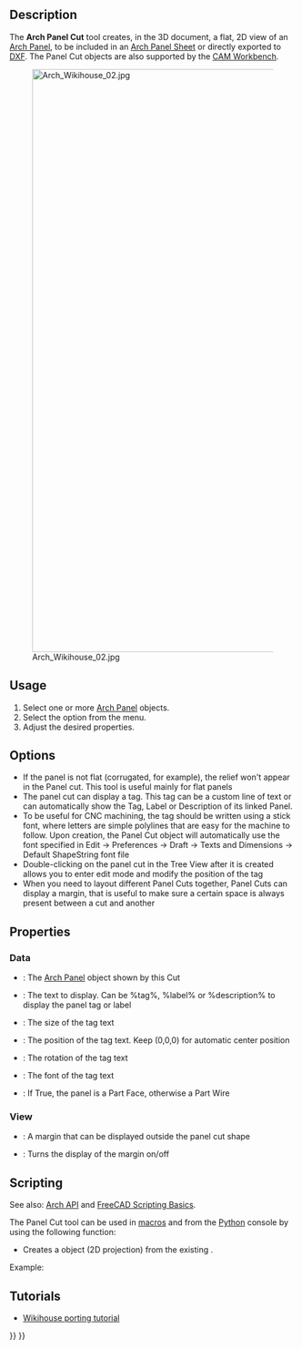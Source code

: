 <languages/>
<translate>

<!--T:13-->
{{Docnav
|[[Arch_Panel|Panel]]
|[[Arch_Panel_Sheet|Panel Sheet]]
|[[BIM_Workbench|BIM]]
|IconL=Arch_Panel.svg
|IconR=Arch_Panel_Sheet.svg
|IconC=Workbench_BIM.svg
}}

<!--T:30-->
{{GuiCommand
|Name=Arch Panel Cut
|MenuLocation=Utils → Panel tools → Panel Cut
|Workbenches=[[BIM_Workbench|BIM]]
|Version=0.17
|SeeAlso=[[Arch_Panel|Arch Panel]], [[Arch_Panel_Sheet|Arch Panel Sheet]], [[Arch_Nest|Arch Nest]]
}}

==Description== <!--T:14-->

<!--T:15-->
The '''Arch Panel Cut''' tool creates, in the 3D document, a flat, 2D view of an [[Arch_Panel|Arch Panel]], to be included in an [[Arch_Panel_Sheet|Arch Panel Sheet]] or directly exported to [[Draft_DXF|DXF]]. The Panel Cut objects are also supported by the [[CAM_Workbench|CAM Workbench]].

<!--T:16-->
[[Image:Arch Wikihouse 02.jpg|1024px]]

==Usage== <!--T:17-->

<!--T:18-->
# Select one or more [[Arch_Panel|Arch Panel]] objects.
# Select the {{MenuCommand|Utils → Panel tools → [[Image:Arch_Panel_Cut.svg|16px]] Panel Cut}} option from the menu.
# Adjust the desired properties.

==Options== <!--T:19-->

<!--T:20-->
* If the panel is not flat (corrugated, for example), the relief won't appear in the Panel cut. This tool is useful mainly for flat panels
* The panel cut can display a tag. This tag can be a custom line of text or can automatically show the Tag, Label or Description of its linked Panel.
* To be useful for CNC machining, the tag should be written using a stick font, where letters are simple polylines that are easy for the machine to follow. Upon creation, the Panel Cut object will automatically use the font specified in Edit → Preferences → Draft → Texts and Dimensions → Default ShapeString font file
* Double-clicking on the panel cut in the Tree View after it is created allows you to enter edit mode and modify the position of the tag
* When you need to layout different Panel Cuts together, Panel Cuts can display a margin, that is useful to make sure a certain space is always present between a cut and another

==Properties== <!--T:12-->

=== Data === <!--T:34-->

<!--T:21-->
* {{PropertyData|Source}}: The [[Arch_Panel|Arch Panel]] object shown by this Cut
* {{PropertyData|Tag Text}}: The text to display. Can be %tag%, %label% or %description% to display the panel tag or label
* {{PropertyData|Tag Size}}: The size of the tag text
* {{PropertyData|Tag Position}}: The position of the tag text. Keep (0,0,0) for automatic center position
* {{PropertyData|Tag Rotation}}: The rotation of the tag text
* {{PropertyData|Font File}}: The font of the tag text
* {{PropertyData|Make Face}}: If True, the panel is a Part Face, otherwise a Part Wire

=== View === <!--T:35-->

<!--T:28-->
* {{PropertyView|Margin}}: A margin that can be displayed outside the panel cut shape
* {{PropertyView|Show Margin}}: Turns the display of the margin on/off

==Scripting== <!--T:36-->

<!--T:22-->
See also: [[Arch_API|Arch API]] and [[FreeCAD_Scripting_Basics|FreeCAD Scripting Basics]].

<!--T:23-->
The Panel Cut tool can be used in [[Macros|macros]] and from the [[Python|Python]] console by using the following function:
</translate>
{{Code|code=
View = makePanelCut(panel, name="PanelView")}}
<translate>

<!--T:29-->
* Creates a {{incode|View}} object (2D projection) from the existing {{incode|panel}}.

<!--T:24-->
Example:
</translate>
{{Code|code=
import FreeCAD, Draft, Arch

p1 = FreeCAD.Vector(0, 0, 0)
p2 = FreeCAD.Vector(500, 0, 0)
p3 = FreeCAD.Vector(500, 50, 0)
p4 = FreeCAD.Vector(550, 50, 0)
p5 = FreeCAD.Vector(600, 0, 0)
p6 = FreeCAD.Vector(1000, 0, 0)
p7 = FreeCAD.Vector(1000, 400, 0)
p8 = FreeCAD.Vector(600, 400, 0)
p9 = FreeCAD.Vector(600, 350, 0)
p10 = FreeCAD.Vector(550, 350, 0)
p11 = FreeCAD.Vector(500, 400, 0)
p12 = FreeCAD.Vector(0, 400, 0)

Wire = Draft.makeWire([p1, p2, p3, p4, p5, p6,
                       p7, p8, p8, p9, p10, p11, p12], closed=True)
Panel = Arch.makePanel(Wire, thickness=36)
FreeCAD.ActiveDocument.recompute()

View = Arch.makePanelCut(Panel)
View.ViewObject.LineWidth = 3
FreeCAD.ActiveDocument.recompute()
}}
<translate>

== Tutorials == <!--T:25-->

<!--T:26-->
* [[Wikihouse_porting_tutorial|Wikihouse porting tutorial]]


<!--T:27-->
{{Docnav
|[[Arch_Panel|Panel]]
|[[Arch_Panel_Sheet|Panel Sheet]]
|[[BIM_Workbench|BIM]]
|IconL=Arch_Panel.svg
|IconR=Arch_Panel_Sheet.svg
|IconC=Workbench_BIM.svg
}}

</translate>
{{BIM_Tools_navi{{#translation:}}}}
{{Userdocnavi{{#translation:}}}}